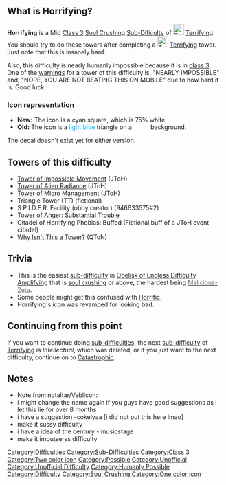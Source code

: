 {{Classic}}{{Humanly Possible}}{{NewDifficultyInfobox|image1=<gallery>
Horrifying.PNG | New
OIP (11).jpg | Old
Horrifying_Alt.png|Alternate
</gallery>|class=Mid Class 3|type=Sub-Difficulty|next=[[File:CatastrophicIcon.webp|25px]]  [[w:c:jtoh:Catastrophic|Catastrophic]]|previous=[[File:TerrifyingDifficulty.jpg|25px]]  [[w:c:jtoh:Terrifying|Terrifying]]|class_range=Mid|difficulty_range=Baseline to Peak|main_difficulty=[[File:TerrifyingDifficulty.jpg|25px]] [[w:c:jtoh:Terrifying|Terrifying]]|creator(s)=* Veblicon|date_added=10/13/2020|revamp_date=05/27/2022|alt_next=[[File:Petrifying2.png|25px]] [[Petrifying]]|alt_previous=[[File:Ghastly.png|25px]] [[Ghastly]]|original_name=Terrrible|previous_name=Horrible|rating=11.33|decal_id=Current: [https://create.roblox.com/store/asset/119588063845568/Horrifying 119588063845568]<br>Old: [https://create.roblox.com/store/asset/6386769467/Horrifying 6386769467]
Alternate: [https://create.roblox.com/store/asset/115421148747294/Horrifying-Alt 115421148747294]|hex_color=#bfffff|rgb_color=191, 255, 255}}
==What is Horrifying?==
'''Horrifying''' is a Mid [[:Category:Class 3|Class 3]] [[:Category:Soul Crushing|Soul Crushing]] [[:Category:Sub-Difficulties|Sub-Dificulty]] of [[File:TerrifyingDifficulty.jpg|25px]] [[w:c:jtoh:Terrifying|Terrifying]]. You should try to do these towers after completing a [[File:TerrifyingDifficulty.jpg|25px]] [[w:c:jtoh:Terrifying|Terrifying]] tower. Just note that this is insanely hard.

Also, this difficulty is nearly humanly impossible because it is in [[:Category:Class 3|class 3]]. One of the [[w:c:jtoh:Hints|warnings]] for a tower of this difficulty is, "NEARLY IMPOSSIBLE" and, "NOPE, YOU ARE NOT BEATING THIS ON MOBILE" due to how hard it is. Good luck.

===Icon representation===
*'''New:''' The icon is a cyan square, which is 75% white.
*'''Old:''' The icon is a <span style="color:#00BFFF;">light blue</span> triangle on a <span style="color:#FFFFFF;">white</span> background.
The decal doesn't exist yet for either version.

==Towers of this difficulty==
*[[w:c:jtoh:Tower of Impossible Movement|Tower of Impossible Movement]] (JToH)
*[[w:c:jtoh:ToAR|Tower of Alien Radiance]] (JToH)
*[[w:c:jtoh:ToMM|Tower of Micro Management]] (JToH)
*Triangle Tower (TT) (fictional)
*S.P.I.D.E.R. Facility (obby creator) (946633575#2)
*[[Tower of Anger: Substantial Trouble]]
*Citadel of Horrifying Phobias: Buffed (Fictional buff of a JToH event citadel)
*[https://www.roblox.com/games/10406214285/Quasis-Towers-of-Nonsense Why Isn't This a Tower?] (QToN)

==Trivia==
*This is the easiest [[:Category:Sub-Difficulties|sub-difficulty]] in [[Obelisk of Endless Difficulty Amplifying]] that is [[:Category:Soul Crushing|soul crushing]] or above, the hardest being [[User blog:EpicTheGamer2014/Malicious-Zeta|<span style="color:#696969;">Malicious-Zeta</span>]].
*Some people might get this confused with [[w:c:jtohs-hardest-towers:Horrific|Horrific]].
*Horrifying's icon was revamped for looking bad.

==Continuing from this point==
If you want to continue doing [[:Category:Sub-Difficulties|sub-difficulties]], the next [[:Category:Sub-Difficulties|sub-difficulty]] of [[w:c:jtoh:Terrifying|Terrifying]] is ''Intellectual'', which was deleted, or if you just want to the next difficulty, continue on to [[w:c:Jtoh:Catastrophic|Catastrophic]].

==Notes==
*Note from notaltar/Veblicon:
*i might change the name again if you guys have good suggestions as i let this lie for over 8 months
*i have a suggestion -cokelyaa [i did not put this here lmao]
*make it sussy difficulty
*i have a idea of the century - musicstage
*make it imputserss difficulty
{{DifficultiesNavbox}}
[[Category:Difficulties]]
[[Category:Sub-Difficulties]]
[[Category:Class 3]]
[[Category:Two color icon]]
[[Category:Possible]]
[[Category:Unofficial]]
[[Category:Unofficial Difficulty]]
[[Category:Humanly Possible]]
[[Category:Difficulty]]
[[Category:Soul Crushing]]
[[Category:One color icon]]